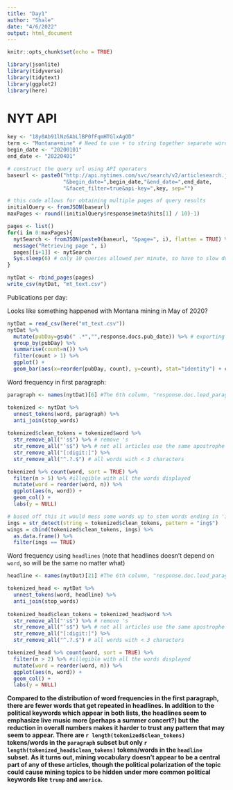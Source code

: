 ```yaml
---
title: "Day1"
author: "Shale"
date: "4/6/2022"
output: html_document
---
```


```r
knitr::opts_chunk$set(echo = TRUE)

library(jsonlite)
library(tidyverse)
library(tidytext)
library(ggplot2)
library(here)
```

# NYT API

```r
key <- "18y0Ab91lNz6AbLlBP0fFqmHTGlxAgOD"
term <- "Montana+mine" # Need to use + to string together separate words
begin_date <- "20200101"
end_date <- "20220401"

# construct the query url using API operators
baseurl <- paste0("http://api.nytimes.com/svc/search/v2/articlesearch.json?q=",term,
                  "&begin_date=",begin_date,"&end_date=",end_date,
                  "&facet_filter=true&api-key=",key, sep="")
```

```r
# this code allows for obtaining multiple pages of query results 
initialQuery <- fromJSON(baseurl)
maxPages <- round((initialQuery$response$meta$hits[1] / 10)-1)

pages <- list()
for(i in 0:maxPages){
  nytSearch <- fromJSON(paste0(baseurl, "&page=", i), flatten = TRUE) %>% data.frame() 
  message("Retrieving page ", i)
  pages[[i+1]] <- nytSearch 
  Sys.sleep(6) # only 10 queries allowed per minute, so have to slow down loop to once every 6 seconds
}
```

```r
nytDat <- rbind_pages(pages)
write_csv(nytDat, "mt_text.csv")
```
Publications per day:

Looks like something happened with Montana mining in May of 2020?

```r
nytDat = read_csv(here("mt_text.csv"))
nytDat %>%
  mutate(pubDay=gsub(" .*","",response.docs.pub_date)) %>% # exporting as csv removed the T
  group_by(pubDay) %>%
  summarise(count=n()) %>%
  filter(count > 1) %>%
  ggplot() +
  geom_bar(aes(x=reorder(pubDay, count), y=count), stat="identity") + coord_flip()
```

Word frequency in first paragraph:

```r
paragraph <- names(nytDat)[6] #The 6th column, "response.doc.lead_paragraph", is the one we want here.  

tokenized <- nytDat %>%
  unnest_tokens(word, paragraph) %>% 
  anti_join(stop_words)
  
tokenized$clean_tokens = tokenized$word %>% 
  str_remove_all("'s$") %>% # remove 's
  str_remove_all("’s$") %>% # not all articles use the same apostrophe
  str_remove_all("[:digit:]") %>% 
  str_remove_all("^.?.$") # all words with < 3 characters

tokenized %>% count(word, sort = TRUE) %>%
  filter(n > 5) %>% #illegible with all the words displayed
  mutate(word = reorder(word, n)) %>%
  ggplot(aes(n, word)) +
  geom_col() +
  labs(y = NULL)

```

```r
# based off this it would mess some words up to stem words ending in 'ing'
ings = str_detect(string = tokenized$clean_tokens, pattern = "ing$")
wings = cbind(tokenized$clean_tokens, ings) %>% 
  as.data.frame() %>% 
  filter(ings == TRUE)
```

Word frequency using `headlines`
(note that headlines doesn't depend on `word`, so will be the same no matter what)

```r
headline <- names(nytDat)[21] #The 6th column, "response.doc.lead_paragraph", is the one we want here.  

tokenized_head <- nytDat %>%
  unnest_tokens(word, headline) %>% 
  anti_join(stop_words)
  
tokenized_head$clean_tokens = tokenized_head$word %>% 
  str_remove_all("'s$") %>% # remove 's
  str_remove_all("’s$") %>% # not all articles use the same apostrophe
  str_remove_all("[:digit:]") %>% 
  str_remove_all("^.?.$") # all words with < 3 characters

tokenized_head %>% count(word, sort = TRUE) %>%
  filter(n > 2) %>% #illegible with all the words displayed
  mutate(word = reorder(word, n)) %>%
  ggplot(aes(n, word)) +
  geom_col() +
  labs(y = NULL)
```

**Compared to the distribution of word frequencies in the first paragraph, there are fewer words that get repeated in headlines. In addition to the political keywords which appear in both lists, the headlines seem to emphasize live music more (perhaps a summer concert?) but the reduction in overall numbers makes it harder to trust any pattern that may seem to appear. There are `r length(tokenized$clean_tokens)` tokens/words in the `paragraph` subset but only `r length(tokenized_head$clean_tokens)` tokens/words in the `headline` subset. As it turns out, mining vocabulary doesn't appear to be a central part of any of these articles, though the political polarization of the topic could cause mining topics to be hidden under more common political keywords like `trump` and `america`.**